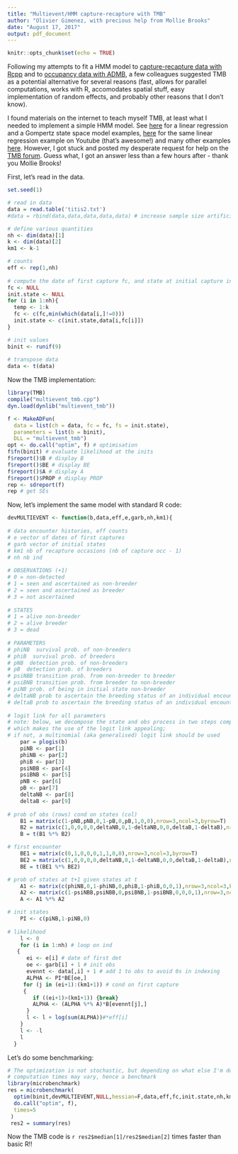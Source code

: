 ```yaml
---
title: "Multievent/HMM capture-recapture with TMB"
author: "Olivier Gimenez, with precious help from Mollie Brooks"
date: "August 17, 2017"
output: pdf_document
---
```


```r
knitr::opts_chunk$set(echo = TRUE)
```

Following my attempts to fit a HMM model to [capture-recapture data with Rcpp](https://github.com/oliviergimenez/multieventRcpp) and to [occupancy data with ADMB](https://github.com/oliviergimenez/occupancy_in_ADMB), a few colleagues suggested TMB as a potential alternative for several reasons (fast, allows for parallel computations, works with R, accomodates spatial stuff, easy implementation of random effects, and probably other reasons that I don't know).

I found materials on the internet to teach myself TMB, at least what I needed to implement a simple HMM model. See [here](http://seananderson.ca/2014/10/17/tmb.html) for a linear regression and a Gompertz state space model examples, [here](https://www.youtube.com/watch?v=A5CLrhzNzVU) for the same linear regression example on Youtube (that's awesome!) and many other examples [here](http://kaskr.github.io/adcomp/examples.html). However, I got stuck and posted my desperate request for help on the [TMB forum](https://groups.google.com/forum/#!forum/tmb-users). Guess what, I got an answer less than a few hours after - thank you Mollie Brooks!

First, let's read in the data.

```r
set.seed(1)

# read in data
data = read.table('titis2.txt')
#data = rbind(data,data,data,data,data) # increase sample size artificially

# define various quantities
nh <- dim(data)[1]
k <- dim(data)[2]
km1 <- k-1

# counts
eff <- rep(1,nh)
  
# compute the date of first capture fc, and state at initial capture init.state
fc <- NULL
init.state <- NULL
for (i in 1:nh){
  temp <- 1:k
  fc <- c(fc,min(which(data[i,]!=0)))
  init.state <- c(init.state,data[i,fc[i]])
}

# init values
binit <- runif(9)
  
# transpose data
data <- t(data)
```

Now the TMB implementation:

```r
library(TMB)
compile("multievent_tmb.cpp")
dyn.load(dynlib("multievent_tmb"))
```

```r
f <- MakeADFun(
  data = list(ch = data, fc = fc, fs = init.state), 
  parameters = list(b = binit),
  DLL = "multievent_tmb")
opt <- do.call("optim", f) # optimisation
f$fn(binit) # evaluate likelihood at the inits
f$report()$B # display B
f$report()$BE # display BE
f$report()$A # display A
f$report()$PROP # display PROP
rep <- sdreport(f)
rep # get SEs
```

Now, let's implement the same model with standard R code:

```r
devMULTIEVENT <- function(b,data,eff,e,garb,nh,km1){
    
# data encounter histories, eff counts
# e vector of dates of first captures
# garb vector of initial states 
# km1 nb of recapture occasions (nb of capture occ - 1)
# nh nb ind
    
# OBSERVATIONS (+1)
# 0 = non-detected
# 1 = seen and ascertained as non-breeder
# 2 = seen and ascertained as breeder
# 3 = not ascertained
    
# STATES
# 1 = alive non-breeder
# 2 = alive breeder
# 3 = dead
    
# PARAMETERS
# phiNB  survival prob. of non-breeders
# phiB  survival prob. of breeders
# pNB  detection prob. of non-breeders
# pB  detection prob. of breeders
# psiNBB transition prob. from non-breeder to breeder
# psiBNB transition prob. from breeder to non-breeder
# piNB prob. of being in initial state non-breeder
# deltaNB prob to ascertain the breeding status of an individual encountered as non-breeder
# deltaB prob to ascertain the breeding status of an individual encountered as breeder
    
# logit link for all parameters
# note: below, we decompose the state and obs process in two steps composed of binomial events, 
# which makes the use of the logit link appealing; 
# if not, a multinomial (aka generalised) logit link should be used
    par = plogis(b)
    piNB <- par[1]
    phiNB <- par[2]
    phiB <- par[3]
    psiNBB <- par[4]
    psiBNB <- par[5]
    pNB <- par[6]
    pB <- par[7]
    deltaNB <- par[8]
    deltaB <- par[9]
    
# prob of obs (rows) cond on states (col)
    B1 = matrix(c(1-pNB,pNB,0,1-pB,0,pB,1,0,0),nrow=3,ncol=3,byrow=T)
    B2 = matrix(c(1,0,0,0,0,deltaNB,0,1-deltaNB,0,0,deltaB,1-deltaB),nrow=3,ncol=4,byrow=T)
    B = t(B1 %*% B2)

# first encounter
    BE1 = matrix(c(0,1,0,0,0,1,1,0,0),nrow=3,ncol=3,byrow=T)
    BE2 = matrix(c(1,0,0,0,0,deltaNB,0,1-deltaNB,0,0,deltaB,1-deltaB),nrow=3,ncol=4,byrow=T)
    BE = t(BE1 %*% BE2) 

# prob of states at t+1 given states at t
    A1 <- matrix(c(phiNB,0,1-phiNB,0,phiB,1-phiB,0,0,1),nrow=3,ncol=3,byrow=T)
    A2 <- matrix(c(1-psiNBB,psiNBB,0,psiBNB,1-psiBNB,0,0,0,1),nrow=3,ncol=3,byrow=T)
    A <- A1 %*% A2

# init states
    PI <- c(piNB,1-piNB,0)
    
# likelihood
    l <- 0
    for (i in 1:nh) # loop on ind
   {
      ei <- e[i] # date of first det
      oe <- garb[i] + 1 # init obs
      evennt <- data[,i] + 1 # add 1 to obs to avoid 0s in indexing
      ALPHA <- PI*BE[oe,]
     for (j in (ei+1):(km1+1)) # cond on first capture
     {
        if ((ei+1)>(km1+1)) {break}
        ALPHA <- (ALPHA %*% A)*B[evennt[j],]
      }
      l <- l + log(sum(ALPHA))#*eff[i]
    }
    l <- -l
    l
  }
```


Let's do some benchmarking:
```r
# The optimization is not stochastic, but depending on what else I'm doing, 
# computation times may vary, hence a benchmark
library(microbenchmark)
res = microbenchmark(
  optim(binit,devMULTIEVENT,NULL,hessian=F,data,eff,fc,init.state,nh,km1,method="BFGS"),
  do.call("optim", f),
  times=5
 )
 res2 = summary(res)
```

Now the TMB code is `r res2$median[1]/res2$median[2]` times faster than basic R!!


